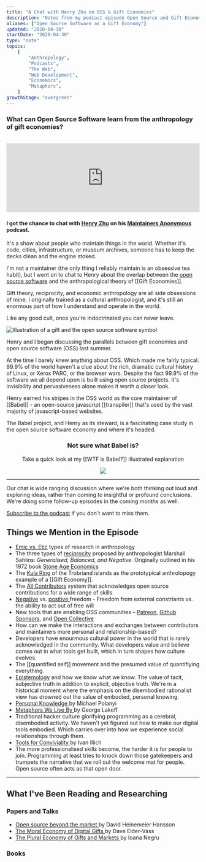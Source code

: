 ```yaml
---
title: "A Chat with Henry Zhu on OSS & Gift Economies"
description: "Notes from my podcast episode Open Source and Gift Economies on Maintainers Anonymous"
aliases: ["Open Source Software as a Gift Economy"]
updated: "2020-04-30"
startDate: "2020-04-30"
type: "note"
topics:
    [
        "Anthropology",
        "Podcasts",
        "The Web",
        "Web Development",
        "Economics",
        "Metaphors",
    ]
growthStage: "evergreen"
---
```


<SmallCenter>

### What can Open Source Software learn from the anthropology of gift economies?

<br />

</SmallCenter>

<iframe
    src="https://share.transistor.fm/e/9d389287"
    width="100%"
    height="180"
    frameborder="0"
    scrolling="no"
    seamless="true"
></iframe>

<SmallCenter>

#### I got the chance to chat with <a href='https://www.henryzoo.com'>Henry Zhu</a> on his <a href="https://maintainersanonymous.com/">Maintainers Anonymous</a> podcast.

</SmallCenter>

It's a show about people who maintain things in the world. Whether it's code, cities, infrastructure, or museum archives, someone has to keep the decks clean and the engine stoked.

I'm not a maintainer (the only thing I reliably maintain is an obsessive tea habit), but I went on to chat to Henry about the overlap between the <a href="https://en.wikipedia.org/wiki/Open-source-software_movement">open source software</a> and the anthropological theory of [[Gift Economies]].

Gift theory, reciprocity, and economic anthropology are all side obsessions of mine. I originally trained as a cultural anthropologist, and it's still an enormous part of how I understand and operate in the world.

Like any good cult, once you're indoctrinated you can never leave.

<div>

<img
    alt="Illustration of a gift and the open source software symbol"
    src="https://res.cloudinary.com/dg3gyk0gu/image/upload/v1593552785/maggieappleton.com/notes/spot_gift.png"
/>

</div>

Henry and I began discussing the parallels between gift economies and open source software (OSS) last summer.

At the time I barely knew anything about OSS. Which made me fairly typical. 99.9% of the world haven't a clue about the rich, dramatic cultural history of Linux, or Xerox PARC, or the browser wars. Despite the fact 99.9% of the software we all depend upon is built using open source projects. It's invisibility and pervasiveness alone makes it worth a closer look.

Henry earned his stripes in the OSS world as the core maintainer of [[Babel]] - an open-source javascript [[transpiler]] that's used by the vast majority of javascript-based websites.

The Babel project, and Henry as its steward, is a fascinating case study in the open source software economy and where it's headed.

<Center>

### Not sure what Babel is?

Take a quick look at my [[WTF is Babel?]] illustrated explanation

<img src="https://res.cloudinary.com/dg3gyk0gu/image/upload/c_scale,w_600/v1593552781/maggieappleton.com/notes/babel_crop.png" />

</Center>

---

Our chat is wide ranging discussion where we're both thinking out loud and exploring ideas, rather than coming to insightful or profound conclusions. We're doing some follow-up episodes in the coming months as well.

<p>
    <a href="https://maintainersanonymous.com/">Subscribe to the podcast</a> if
    you don't want to miss them.
</p>

## Things we Mention in the Episode

-   <a href="https://en.wikipedia.org/wiki/Emic_and_etic">Emic vs. Etic</a> types
    of research in anthropology
-   The three types of <a href="https://en.wikipedia.org/wiki/Reciprocity_(cultural_anthropology)">reciprocity</a> proposed by anthropologist Marshall Sahlins: _Generalised, Balanced, and Negative_. <Footnote idName={1}>Originally outlined in his 1972 book <a href="https://www.goodreads.com/book/show/28254.Stone_Age_Economics">Stone Age Economics</a></Footnote>
-   The <a href="https://en.wikipedia.org/wiki/Kula_ring">Kula Ring</a> of the Trobriand islands as the prototypical anthrolopogy example of a [[Gift Economy]].
-   The <a href="https://allcontributors.org/">All Contributors</a> system that acknowledges open source contributions for a wide range of skills
-   <a href="https://en.wikipedia.org/wiki/Negative_liberty">Negative</a> vs. <a href="https://en.wikipedia.org/wiki/Positive_liberty">
        positive
    </a> freedom - Freedom from external constriants vs. the ability to act out of
    free will
-   New tools that are enabling OSS communities – <a href="https://www.patreon.com/">Patreon</a>, <a href="https://github.com/sponsors">Github Sponsors</a>, and <a href="https://opencollective.com/">Open Collective</a>
-   How can we make the interactions and exchanges between contributors and maintainers more personal and relationship-based?
-   Developers have enourmous cultural power in the world that is rarely acknowledged in the community. What developers value and believe comes out in what tools get built, which in turn shapes how culture evolves.
-   The [[quantified self]] movement and the presumed value of quantifiying everything.
-   <a href="https://en.wikipedia.org/wiki/Epistemology">Epistemology</a> and how
    we know what we know. The value of tacit, subjective truth in addition to explicit,
    objective truth. We're in a historical moment where the emphasis on the disembodied
    rationalist view has drowned out the value of embodied, personal knowing.
-   <a href="https://www.goodreads.com/book/show/282032.Personal_Knowledge">
        Personal Knowledge
    </a> by Michael Polanyi
-   <a href="https://www.goodreads.com/book/show/34459.Metaphors_We_Live_By">
        Metaphors We Live By
    </a> by George Lakoff
-   Traditional hacker culture glorifying programming as a cerebral, disembodied activity.
    We haven't yet figured out how to make our digital tools embodied. Which carries over into how we experience social relationships through them.
-   <a href="https://www.goodreads.com/book/show/253076.Tools_for_Conviviality">
        Tools for Conviviality
    </a> by Ivan Illich
-   The more professionalised skills become, the harder it is for people to join. Programming at least tries to knock down those gatekeepers and trumpets the narrative that we roll out the welcome mat for people. Open source often acts as that open door.

---

## What I've Been Reading and Researching

### Papers and Talks

-   <a href="https://m.signalvnoise.com/open-source-beyond-the-market/">
        Open source beyond the market
    </a> by David Heinemeier Hansson
-   <a href="https://www.jstor.org/stable/26179346">
        The Moral Economy of Digital Gifts
    </a> by Dave Elder-Vass
-   <a href="https://www.researchgate.net/publication/326331925_The_Plural_economy_of_gifts_and_markets">
        The Plural Economy of Gifts and Markets
    </a> by Ioana Negru

### Books

<ResourceBook
    large
    url="https://en.wikipedia.org/wiki/The_Cathedral_and_the_Bazaar"
    img="https://upload.wikimedia.org/wikipedia/en/c/c4/Cathedral-and-the-Bazaar-book-cover.jpg"
    title="The Cathedral and the Bazaar"
    author="Eric Raymond"
    description="Perhaps the most infamous book on this topic, Raymond gives an insiders view of the history and practice of OS from the 1940s up to 1999. He proposes a foundational philosophy for the community, and a series of maxims for effective OS work."
/>

<ResourceBook
    large
    url="https://www.goodreads.com/book/show/14891812-coding-freedom"
    img="https://i.gr-assets.com/images/S/compressed.photo.goodreads.com/books/1354772013l/14891812.jpg"
    title="Coding Freedom: The Ethics and Aesthetics of Hacking"
    author="Gabriella Coleman"
    description="A distinctly anthropological exploration of OS, Coleman covers its history, philosophy, and cultural structures. Coleman is anthropologist specialising in open source hacker culture, Anonymous, 4chan, and all their tangential worlds"
/>

<ResourceBook
    large
    url="https://www.goodreads.com/book/show/201766.The_Gift"
    img="https://libcom.org/files/imagecache/article/images/library/9780415267496.jpg"
    title="The Gift"
    author="Marcell Mauss"
    description="An anthropological classic on gift theory and gift economies. Published in 1923, Marcel Mauss explores how systems of exchange work in traditional societies around the world in relation to politics, power, and kinship."
/>

<ResourceBook
    large
    url="https://www.goodreads.com/book/show/28254.Stone_Age_Economicst"
    img="https://i.pinimg.com/originals/2e/ef/ce/2eefce5879be547a45a152f3a74265cb.jpg"
    title="Stone Age Economics"
    author="Marshall Sahlins"
    description="A comparive study of economic structures exploring the wide variety found among hunter-gatherer societies. Discusses the meaning of affluence, material wealth, and how comminities build rituals around exchange and acts of reciprocity ."
/>

<ResourceBook
    large
    url="https://books.google.co.uk/books/about/Economies_and_cultures.html"
    img="https://images-na.ssl-images-amazon.com/images/I/51jDaNZSkCL._SX329_BO1,204,203,200_.jpg"
    title="Economies and Cultures: Foundations of Economic Anthropology"
    author="Richard Wilks"
    description="Okay, yes it's a textbook. But it's not as dry as most and gives a sweeping tour through the history of anthropological thought on economics, value systems, and social exchange."
/>

